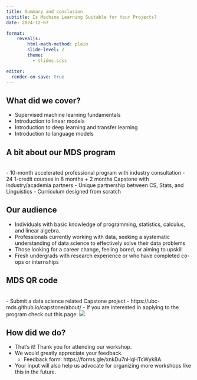 ```yaml
---
title: Summary and conclusion
subtitle: Is Machine Learning Suitable for Your Projects? 
date: 2024-12-07

format:
    revealjs:
        html-math-method: plain
        slide-level: 2
        theme:
          - slides.scss

editor:
  render-on-save: true
---
```


## What did we cover? 
- Supervised machine learning fundamentals
- Introduction to linear models 
- Introduction to deep learning and transfer learning
- Introduction to language models 

## A bit about our MDS program 
\
- 10-month accelerated professional program with industry consultation
- 24 1-credit courses in 8 months + 2 months Capstone with industry/academia partners 
- Unique partnership between CS, Stats, and Linguistics
- Curriculum designed from scratch 

## Our audience
- Individuals with basic knowledge of programming, statistics, calculus, and linear algebra.
- Professionals currently working with data, seeking a systematic understanding of data science to effectively solve their data problems 
- Those looking for a career change, feeling bored, or aiming to upskill
- Fresh undergrads with research experience or who have completed co-ops or internships


## MDS QR code
\
- Submit a data science related Capstone project
  - https://ubc-mds.github.io/capstone/about/ 
- If you are interested in applying to the program check out this page: 
![](img/MDS-V-QR-code.png)

## How did we do?  

- That's it! Thank you for attending our workshop.
- We would greatly appreciate your feedback.
  - Feedback form: https://forms.gle/xnkDu7nHqHTcWyk8A
- Your input will also help us advocate for organizing more workshops like this in the future.
